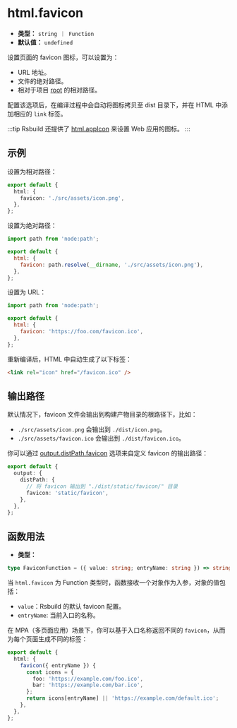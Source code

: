 # html.favicon

- **类型：** `string ｜ Function`
- **默认值：** `undefined`

设置页面的 favicon 图标，可以设置为：

- URL 地址。
- 文件的绝对路径。
- 相对于项目 [root](/config/root) 的相对路径。

配置该选项后，在编译过程中会自动将图标拷贝至 dist 目录下，并在 HTML 中添加相应的 `link` 标签。

:::tip
Rsbuild 还提供了 [html.appIcon](/config/html/app-icon) 来设置 Web 应用的图标。
:::

## 示例

设置为相对路径：

```ts title="rsbuild.config.ts"
export default {
  html: {
    favicon: './src/assets/icon.png',
  },
};
```

设置为绝对路径：

```js
import path from 'node:path';

export default {
  html: {
    favicon: path.resolve(__dirname, './src/assets/icon.png'),
  },
};
```

设置为 URL：

```js
import path from 'node:path';

export default {
  html: {
    favicon: 'https://foo.com/favicon.ico',
  },
};
```

重新编译后，HTML 中自动生成了以下标签：

```html
<link rel="icon" href="/favicon.ico" />
```

## 输出路径

默认情况下，favicon 文件会输出到构建产物目录的根路径下，比如：

- `./src/assets/icon.png` 会输出到 `./dist/icon.png`。
- `./src/assets/favicon.ico` 会输出到 `./dist/favicon.ico`。

你可以通过 [output.distPath.favicon](/config/output/dist-path) 选项来自定义 favicon 的输出路径：

```ts title="rsbuild.config.ts"
export default {
  output: {
    distPath: {
      // 将 favicon 输出到 "./dist/static/favicon/" 目录
      favicon: 'static/favicon',
    },
  },
};
```

## 函数用法

- **类型：**

```ts
type FaviconFunction = ({ value: string; entryName: string }) => string | void;
```

当 `html.favicon` 为 Function 类型时，函数接收一个对象作为入参，对象的值包括：

- `value`：Rsbuild 的默认 favicon 配置。
- `entryName`: 当前入口的名称。

在 MPA（多页面应用）场景下，你可以基于入口名称返回不同的 `favicon`，从而为每个页面生成不同的标签：

```ts title="rsbuild.config.ts"
export default {
  html: {
    favicon({ entryName }) {
      const icons = {
        foo: 'https://example.com/foo.ico',
        bar: 'https://example.com/bar.ico',
      };
      return icons[entryName] || 'https://example.com/default.ico';
    },
  },
};
```
